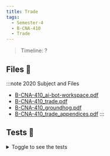 ```yaml
---
title: Trade
tags:
  - Semester-4
  - B-CNA-410
  - Trade
---
```

> Timeline: ?


## Files 📂

:::note 2020 Subject and Files
- [B-CNA-410_ai-bot-workspace.pdf](https://github.com/Studio-17/Epitech-Subjects/raw/main/Semester-4/B-CNA-410/Trade/B-CNA-410_ai-bot-workspace.pdf)
- [B-CNA-410_trade.pdf](https://github.com/Studio-17/Epitech-Subjects/raw/main/Semester-4/B-CNA-410/Trade/B-CNA-410_trade.pdf)
- [B-CNA-410_groundhog.pdf](https://github.com/Studio-17/Epitech-Subjects/raw/main/Semester-4/B-CNA-410/Trade/B-CNA-410_groundhog.pdf)
- [B-CNA-410_trade_appendices.pdf](https://github.com/Studio-17/Epitech-Subjects/raw/main/Semester-4/B-CNA-410/Trade/B-CNA-410_trade_appendices.pdf)
:::

## Tests 🤖
<details>
  <summary>Toggle to see the tests</summary>
  <div>
Yo
  </div>
</details>

